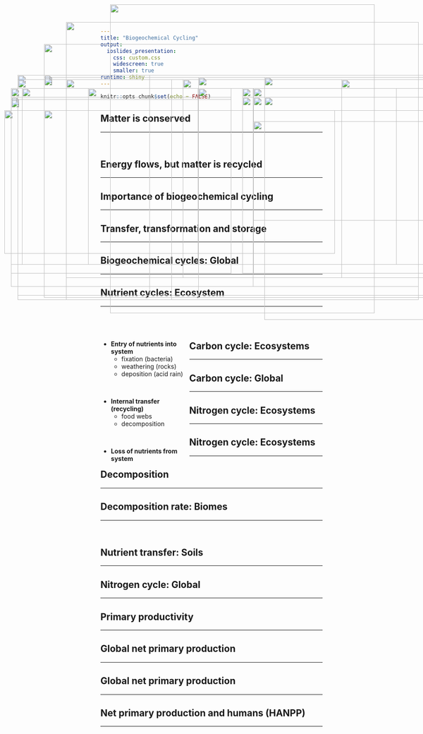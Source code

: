 ```yaml
---
title: "Biogeochemical Cycling"
output: 
  ioslides_presentation:
    css: custom.css
    widescreen: true
    smaller: true
runtime: shiny
---
```


```r
knitr::opts_chunk$set(echo = FALSE)
```

## Matter is conserved
<hr>
<br />

<IMG STYLE="position:absolute; TOP:220px; LEFT:25px; WIDTH:500px; HEIGHT:400px" SRC="images/nutrients.jpg">

<IMG STYLE="position:absolute; TOP:220px; LEFT:550px; WIDTH:500px; HEIGHT:400px" SRC="images/matterconserved.jpg">

## Energy flows, but matter is recycled
<hr>

<IMG STYLE="position:absolute; TOP:200px; LEFT:25px; WIDTH:550px; HEIGHT:450px" SRC="images/energy.png">

<IMG STYLE="position:absolute; TOP:175px; LEFT:600px; WIDTH:400px; HEIGHT:550px" SRC="images/general_cycle.jpg">

## 

<IMG STYLE="position:absolute; TOP:100px; LEFT:100px; WIDTH:900px; HEIGHT:500px" SRC="images/biogeo2.png">

## Importance of biogeochemical cycling
<hr>

<IMG STYLE="position:absolute; TOP:180px; LEFT:150px; WIDTH:800px; HEIGHT:450px" SRC="images/limitation_globe2.png">

## Transfer, transformation and storage
<hr>

<IMG STYLE="position:absolute; TOP:200px; LEFT:50px; WIDTH:400px; HEIGHT:400px" SRC="images/n_forms.gif">

<IMG STYLE="position:absolute; TOP:200px; LEFT:550px; WIDTH:500px; HEIGHT:400px" SRC="images/storage.jpg">

## Biogeochemical cycles: Global
<hr>

<IMG STYLE="position:absolute; TOP:170px; LEFT:100px; WIDTH:900px; HEIGHT:500px" SRC="images/spheres.png">

## Nutrient cycles: Ecosystem
<hr>
<br />
<br />

<div style="float: left; width: 40%;">

* **Entry of nutrients into system**
    + fixation (bacteria)
    + weathering (rocks)
    + deposition (acid rain)

<br />

* **Internal transfer (recycling)**
    + food webs
    + decomposition
 
 <br />
 
* **Loss of nutrients from system**

</div>

<IMG STYLE="position:absolute; TOP:175px; LEFT:450px; WIDTH:550px; HEIGHT:500px" SRC="images/nutrient_cycle1.png">

## Carbon cycle: Ecosystems
<hr>

<!-- <IMG STYLE="position:absolute; TOP:200px; LEFT:50px; WIDTH:450px; HEIGHT:450px" SRC="images/carboncycle.png"> -->

<IMG STYLE="position:absolute; TOP:200px; LEFT:25px; WIDTH:500px; HEIGHT:400px" SRC="images/tree_photosyn.png">

<IMG STYLE="position:absolute; TOP:200px; LEFT:575px; WIDTH:500px; HEIGHT:400px" SRC="images/ocean.jpg">

## Carbon cycle: Global
<hr>

<IMG STYLE="position:absolute; TOP:175px; LEFT:100px; WIDTH:900px; HEIGHT:500px" SRC="images/carboncycle.jpg">

## 

<IMG STYLE="position:absolute; TOP:50px; LEFT:150px; WIDTH:800px; HEIGHT:600px" SRC="images/carbon_cycle2.png">

##

<IMG STYLE="position:absolute; TOP:10px; LEFT:250px; WIDTH:600px; HEIGHT:700px" SRC="images/storedC.png">

## Nitrogen cycle: Ecosystems
<hr>

<IMG STYLE="position:absolute; TOP:220px; LEFT:25px; WIDTH:500px; HEIGHT:400px" SRC="images/Nitrogen-cycle2.png">

<IMG STYLE="position:absolute; TOP:220px; LEFT:575px; WIDTH:500px; HEIGHT:400px" SRC="images/n-fixers.png">

## Nitrogen cycle: Ecosystems
<hr>

<IMG STYLE="position:absolute; TOP:220px; LEFT:25px; WIDTH:500px; HEIGHT:400px" SRC="images/Nitrogen-cycle2.png">

<IMG STYLE="position:absolute; TOP:220px; LEFT:600px; WIDTH:450px; HEIGHT:400px" SRC="images/nitro_aquatic.png">

## Decomposition
<hr>

<IMG STYLE="position:absolute; TOP:250px; LEFT:10px; WIDTH:750px; HEIGHT:325px" SRC="images/decomp.png">

<IMG STYLE="position:absolute; TOP:180px; LEFT:775px; WIDTH:300px; HEIGHT:450px" SRC="images/decomposers.png">

## Decomposition rate: Biomes
<hr>
<br />

<IMG STYLE="position:absolute; TOP:200px; LEFT:200px; WIDTH:700px; HEIGHT:400px" SRC="images/decomp_biomes.jpg"> 

## Nutrient transfer: Soils
<hr>

<IMG STYLE="position:absolute; TOP:180px; LEFT:150px; WIDTH:800px; HEIGHT:500px" SRC="images/uptake.jpg">

## Nitrogen cycle: Global
<hr>

<IMG STYLE="position:absolute; TOP:200px; LEFT:25px; WIDTH:500px; HEIGHT:400px" SRC="images/globalN.png">

<IMG STYLE="position:absolute; TOP:200px; LEFT:575px; WIDTH:500px; HEIGHT:400px" SRC="images/algalbloom.jpg">

## Primary productivity
<hr>

<IMG STYLE="position:absolute; TOP:180px; LEFT:415px; WIDTH:600px; HEIGHT:450px" SRC="images/plant_mass2.png">

<IMG STYLE="position:absolute; TOP:170px; LEFT:40px; WIDTH:300px; HEIGHT:500px" SRC="images/GPP.gif">

## Global net primary production
<hr>

<IMG STYLE="position:absolute; TOP:225px; LEFT:25px; WIDTH:500px; HEIGHT:350px" SRC="images/oceans_vs_land.jpg">

<IMG STYLE="position:absolute; TOP:275px; LEFT:575px; WIDTH:450px; HEIGHT:225px" SRC="images/Global-Patterns-of-NPP.jpg">

## Global net primary production
<hr>

<IMG STYLE="position:absolute; TOP:180px; LEFT:40px; WIDTH:350px; HEIGHT:500px" SRC="images/NPP_seasons.png">

<IMG STYLE="position:absolute; TOP:200px; LEFT:450px; WIDTH:600px; HEIGHT:400px" SRC="images/npp_biome.jpg">

<!-- ## Net primary production and global change -->
<!-- <hr> -->

<!-- <IMG STYLE="position:absolute; TOP:180px; LEFT:150px; WIDTH:800px; HEIGHT:500px" SRC="images/leafarea.jpg"> -->

## Net primary production and humans (HANPP)
<hr>

<IMG STYLE="position:absolute; TOP:250px; LEFT:100px; WIDTH:900px; HEIGHT:350px" SRC="images/hanpp.png">

<!-- ## Eutrophication -->
<!-- <hr> -->

<!-- <IMG STYLE="position:absolute; TOP:180px; LEFT:150px; WIDTH:800px; HEIGHT:500px" SRC="images/erie.jpg"> -->


